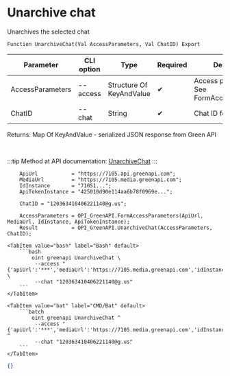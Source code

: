 ﻿---
sidebar_position: 12
description: Unarchive chat and other functions to work with Green API in the Open Integration Package, a free open-source integration library for 1C:Enterprise 8, OneScript and CLI
keywords: [1C, 1С, 1С:Enterprise, 1С:Enterprise 8.3, API, Integration, Services, Exchange, OneScript, CLI, Green API]
---


# Unarchive chat
 Unarchives the selected chat



`Function UnarchiveChat(Val AccessParameters, Val ChatID) Export`

  | Parameter | CLI option | Type | Required | Description |
  |-|-|-|-|-|
  | AccessParameters | --access | Structure Of KeyAndValue | &#x2714; | Access parameters. See FormAccessParameters |
  | ChatID | --chat | String | &#x2714; | Chat ID for dearchiving |

  
  Returns:  Map Of KeyAndValue - serialized JSON response from Green API

<br/>

:::tip
Method at API documentation: [UnarchiveChat](https://green-api.com/docs/api/service/unarchiveChat/)
:::
<br/>


```bsl title="1C:Enterprise/OneScript code example"
    ApiUrl           = "https://7105.api.greenapi.com";
    MediaUrl         = "https://7105.media.greenapi.com";
    IdInstance       = "71051...";
    ApiTokenInstance = "425010d90e114aa6b78f0969e...";

    ChatID = "120363410406221140@g.us";

    AccessParameters = OPI_GreenAPI.FormAccessParameters(ApiUrl, MediaUrl, IdInstance, ApiTokenInstance);
    Result           = OPI_GreenAPI.UnarchiveChat(AccessParameters, ChatID);
```
 

 <Tabs>
  
    <TabItem value="bash" label="Bash" default>
        ```bash
            oint greenapi UnarchiveChat \
             --access "{'apiUrl':'***','mediaUrl':'https://7105.media.greenapi.com','idInstance':'7105187566','apiTokenInstance':'***'}" \
             --chat "120363410406221140@g.us"
        ```
    </TabItem>
  
    <TabItem value="bat" label="CMD/Bat" default>
        ```batch
            oint greenapi UnarchiveChat ^
             --access "{'apiUrl':'***','mediaUrl':'https://7105.media.greenapi.com','idInstance':'7105187566','apiTokenInstance':'***'}" ^
             --chat "120363410406221140@g.us"
        ```
    </TabItem>
</Tabs>


```json title="Result"
{}
```
